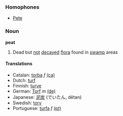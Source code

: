 === Homophones ===
*[[Pete]]

=== Noun ===
'''peat'''

#Dead but [[not]] [[decay]]ed [[flora]] found in [[swamp]] areas

==== Translations ====
*Catalan: [[torba]] ''f'' [[:ca:torba|(ca)]] 
*Dutch: [[turf]]
*Finnish: [[turve]]
*German: [[Torf]] ''m'' [[:de:Torf|(de)]] 
*Japanese: [[泥炭]] (でいたん, dētan)
*Swedish: [[torv]]
*Portuguese: [[turfa]] ''f'' [[:pt:turfa|(pt)]]